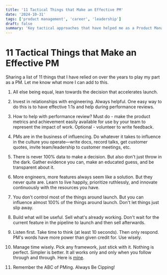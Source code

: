 ```yaml
---
title: '11 Tactical Things that Make an Effective PM'
date: '2024-10-31'
tags: ['product management', 'career', 'leadership']
draft: false
summary: 'Key tactical approaches that have helped me as a Product Manager'
---
```


# 11 Tactical Things that Make an Effective PM

Sharing a list of 11 things that I have relied on over the years to play my part as a PM. Let me know what more I can add to this.

1. All else being equal, lean towards the decision that accelerates launch.

2. Invest in relationships with engineering. Always helpful. One easy way to do this is to have effective 1:1s and help during performance reviews.

3. How to help with performance review? Must do - make the product metrics and achievement easily available for use by your team to represent the impact of work. Optional - volunteer to write feedback.

4. PMs are in the business of influencing. Do whatever it takes to influence in the culture you operate—write docs, record talks, get customer quotes, invite team/leadership to customer meetings, etc.

5. There is never 100% data to make a decision. But also don't just throw in the dark. Gather evidence you can, make an educated guess, and be transparent about it.

6. More engineers, more features always seem like a solution. But they never quite are. Learn to live happily, prioritize ruthlessly, and innovate continuously with the resources you have.

7. You don't control most of the things around launch. But you can influence almost 100% of the things around launch. Don't let things just slip away.

8. Build what will be useful. Sell what's already working. Don't wait for the current feature in the pipeline to launch and then sell afterwards.

9. Listen first. Take time to think (at least 10 seconds). Then only respond. PM's words have more power than given credit for. Use wisely.

10. Manage time wisely. Pick any framework, just stick with it. Nothing is perfect. Simpler is better. It all works only and only when you follow through and through. Here is [mine](https://medium.com/p/ffa54eefffd5).

11. Remember the ABC of PMing. Always Be Cipping!
